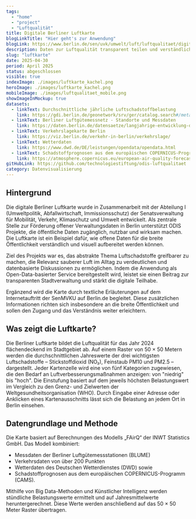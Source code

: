 ```yaml
---
tags:
  - "home"
  - "project"
  - "Luftqualität"
title: Digitale Berliner Luftkarte
blogLinkTitle: "Hier geht's zur Anwendung"
blogLink: https://www.berlin.de/sen/uvk/umwelt/luft/luftqualitaet/digitale-berliner-luftkarte/
description: Daten zur Luftqualität transparent teilen und verständlich machen – entwickelt für eine breite Öffentlichkeit.
slug: "luftkarte"
date: 2025-04-30
period: April 2025
status: abgeschlossen
visible: true
indexImage: ./images/luftkarte_kachel.png
heroImage: ./images/luftkarte_kachel.png
mobileImage: ./images/luftqualitaet_mobile.png
showImageInMockup: true
datasets:
  - linkText: Durchschnittliche jährliche Luftschadstoffbelastung
    link: https://gdi.berlin.de/geonetwork/srv/ger/catalog.search#/metadata/61b1e3bd-938d-4261-a770-1a60f4717292
  - linkText: Berliner Luftgütemessnetz - Standorte und Messdaten
    link: https://daten.berlin.de/datensaetze/langjahrige-entwicklung-der-luftqualitat-berliner-luftgutemessnetz-standorte-und-messdaten-63b6c803
  - linkText: Verkehrslagekarte Berlin
    link: https://viz.berlin.de/verkehr-in-berlin/verkehrslage/
  - linkText: Wetterdaten
    link: https://www.dwd.de/DE/leistungen/opendata/opendata.html
  - linkText: Schadstoffprognosen aus dem europäischen COPERNICUS-Programm
    link: https://atmosphere.copernicus.eu/european-air-quality-forecast-plots
gitHubLink: https://github.com/technologiestiftung/odis-luftqualitaet
category: Datenvisualisierung
---
```


## Hintergrund

Die digitale Berliner Luftkarte wurde in Zusammenarbeit mit der Abteilung I (Umweltpolitik, Abfallwirtschaft, Immissionsschutz) der Senatsverwaltung für Mobilität, Verkehr, Klimaschutz und Umwelt entwickelt.
Als zentrale Stelle zur Förderung offener Verwaltungsdaten in Berlin unterstützt ODIS Projekte, die öffentliche Daten zugänglich, nutzbar und wirksam machen.
Die Luftkarte ist ein Beispiel dafür, wie offene Daten für die breite Öffentlichkeit verständlich und visuell aufbereitet werden können.

Ziel des Projekts war es, das abstrakte Thema Luftschadstoffe greifbarer zu machen, die Relevanz sauberer Luft im Alltag zu verdeutlichen und datenbasierte Diskussionen zu ermöglichen.
Indem die Anwendung als Open-Data-basierter Service bereitgestellt wird, leistet sie einen Beitrag zur transparenten Stadtverwaltung und stärkt die digitale Teilhabe.

Ergänzend wird die Karte durch textliche Erläuterungen auf dem Internetauftritt der SenMVKU auf Berlin.de begleitet. Diese zusätzlichen Informationen richten sich insbesondere an die breite Öffentlichkeit und sollen den Zugang und das Verständnis weiter erleichtern.

## Was zeigt die Luftkarte?

Die Berliner Luftkarte bildet die Luftqualität für das Jahr 2024 flächendeckend im Stadtgebiet ab.
Auf einem Raster von 50 × 50 Metern werden die durchschnittlichen Jahreswerte der drei wichtigsten Luftschadstoffe – Stickstoffdioxid (NO₂), Feinstaub PM10 und PM2.5 – dargestellt.
Jeder Kartenzelle wird eine von fünf Kategorien zugewiesen, die den Bedarf an Luftverbesserungsmaßnahmen anzeigen: von "niedrig" bis "hoch".
Die Einstufung basiert auf dem jeweils höchsten Belastungswert im Vergleich zu den Grenz- und Zielwerten der Weltgesundheitsorganisation (WHO). Durch Eingabe einer Adresse oder Anklicken eines Kartenausschnitts lässt sich die Belastung an jedem Ort in Berlin einsehen.

## Datengrundlage und Methode

Die Karte basiert auf Berechnungen des Modells „FAirQ“ der INWT Statistics GmbH.
Das Modell kombiniert:

- Messdaten der Berliner Luftgütemessstationen (BLUME)
- Verkehrsdaten von über 200 Punkten
- Wetterdaten des Deutschen Wetterdienstes (DWD) sowie
- Schadstoffprognosen aus dem europäischen COPERNICUS-Programm (CAMS).

Mithilfe von Big Data-Methoden und Künstlicher Intelligenz werden stündliche Belastungswerte ermittelt und auf Jahresmittelwerte heruntergerechnet.
Diese Werte werden anschließend auf das 50 × 50 Meter Raster übertragen.
